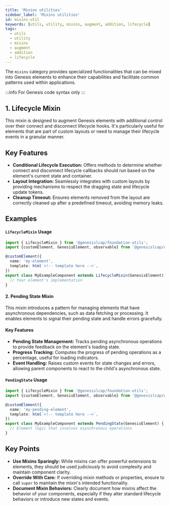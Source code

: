 ```yaml
---
title: 'Mixins utilities'
sidebar_label: 'Mixins utilities'
id: mixins-util
keywords: [utils, utility, mixins, augment, addition, lifecycle]
tags:
  - utils
  - utility
  - mixins
  - augment
  - addition
  - lifecycle
---
```


The `mixins` category provides specialized functionalities that can be mixed into Genesis elements to enhance their capabilities and facilitate common patterns used within applications.

:::info
For Genesis code syntax only
:::

## 1. Lifecycle Mixin

This mixin is designed to augment Genesis elements with additional control over their connect and disconnect lifecycle hooks. It's particularly useful for elements that are part of custom layouts or need to manage their lifecycle events in a granular manner.

## Key Features

- **Conditional Lifecycle Execution:** Offers methods to determine whether connect and disconnect lifecycle callbacks should run based on the element's current state and container.
- **Layout Integration:** Seamlessly integrates with custom layouts by providing mechanisms to respect the dragging state and lifecycle update tokens.
- **Cleanup Timeout:** Ensures elements removed from the layout are correctly cleaned up after a predefined timeout, avoiding memory leaks.

## Examples

#### `LifecycleMixin` Usage

```typescript
import { LifecycleMixin } from '@genesislcap/foundation-utils';
import {customElement, GenesisElement, observable} from '@genesislcap/web-core';

@customElement({
  name: 'my-element',
  template: html`<!-- template here -->`,
})
export class MyExampleComponent extends LifecycleMixin(GenesisElement) {
  // Your element's implementation
}
```

#### 2. Pending State Mixin

This mixin introduces a pattern for managing elements that have asynchronous dependencies, such as data fetching or processing. It enables elements to signal their pending state and handle errors gracefully.

#### Key Features

- **Pending State Management:** Tracks pending asynchronous operations to provide feedback on the element's loading state.
- **Progress Tracking:** Computes the progress of pending operations as a percentage, useful for loading indicators.
- **Event Handling:** Raises custom events for state changes and errors, allowing parent components to react to the child's asynchronous state.

#### `PendingState` Usage

```typescript
import { LifecycleMixin } from '@genesislcap/foundation-utils';
import {customElement, GenesisElement, observable} from '@genesislcap/web-core';

@customElement({
  name: 'my-pending-element',
  template: html`<!-- template here -->`,
})
export class MyExampleComponent extends PendingState(GenesisElement) {
  // Element logic that involves asynchronous operations
}
```

## Key Points

- **Use Mixins Sparingly:** While mixins can offer powerful extensions to elements, they should be used judiciously to avoid complexity and maintain component clarity.
- **Override With Care:** If overriding mixin methods or properties, ensure to call `super` to maintain the mixin's intended functionality.
- **Document Mixin Behaviors:** Clearly document how mixins affect the behavior of your components, especially if they alter standard lifecycle behaviors or introduce new states and events.
